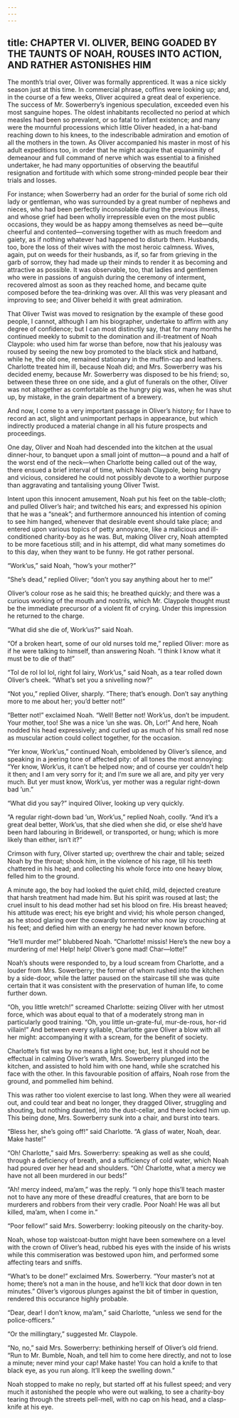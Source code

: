 ```yaml
---
---
---
```

title: CHAPTER VI. OLIVER, BEING GOADED BY THE TAUNTS OF NOAH, ROUSES INTO ACTION, AND RATHER ASTONISHES HIM
---

The month’s trial over, Oliver was formally apprenticed. It was a nice sickly season just at this time. In commercial phrase, coffins were looking up; and, in the course of a few weeks, Oliver acquired a great deal of experience. The success of Mr. Sowerberry’s ingenious speculation, exceeded even his most sanguine hopes. The oldest inhabitants recollected no period at which measles had been so prevalent, or so fatal to infant existence; and many were the mournful processions which little Oliver headed, in a hat-band reaching down to his knees, to the indescribable admiration and emotion of all the mothers in the town. As Oliver accompanied his master in most of his adult expeditions too, in order that he might acquire that equanimity of demeanour and full command of nerve which was essential to a finished undertaker, he had many opportunities of observing the beautiful resignation and fortitude with which some strong-minded people bear their trials and losses.

For instance; when Sowerberry had an order for the burial of some rich old lady or gentleman, who was surrounded by a great number of nephews and nieces, who had been perfectly inconsolable during the previous illness, and whose grief had been wholly irrepressible even on the most public occasions, they would be as happy among themselves as need be—quite cheerful and contented—conversing together with as much freedom and gaiety, as if nothing whatever had happened to disturb them. Husbands, too, bore the loss of their wives with the most heroic calmness. Wives, again, put on weeds for their husbands, as if, so far from grieving in the garb of sorrow, they had made up their minds to render it as becoming and attractive as possible. It was observable, too, that ladies and gentlemen who were in passions of anguish during the ceremony of interment, recovered almost as soon as they reached home, and became quite composed before the tea-drinking was over. All this was very pleasant and improving to see; and Oliver beheld it with great admiration.

That Oliver Twist was moved to resignation by the example of these good people, I cannot, although I am his biographer, undertake to affirm with any degree of confidence; but I can most distinctly say, that for many months he continued meekly to submit to the domination and ill-treatment of Noah Claypole: who used him far worse than before, now that his jealousy was roused by seeing the new boy promoted to the black stick and hatband, while he, the old one, remained stationary in the muffin-cap and leathers. Charlotte treated him ill, because Noah did; and Mrs. Sowerberry was his decided enemy, because Mr. Sowerberry was disposed to be his friend; so, between these three on one side, and a glut of funerals on the other, Oliver was not altogether as comfortable as the hungry pig was, when he was shut up, by mistake, in the grain department of a brewery.

And now, I come to a very important passage in Oliver’s history; for I have to record an act, slight and unimportant perhaps in appearance, but which indirectly produced a material change in all his future prospects and proceedings.

One day, Oliver and Noah had descended into the kitchen at the usual dinner-hour, to banquet upon a small joint of mutton—a pound and a half of the worst end of the neck—when Charlotte being called out of the way, there ensued a brief interval of time, which Noah Claypole, being hungry and vicious, considered he could not possibly devote to a worthier purpose than aggravating and tantalising young Oliver Twist.

Intent upon this innocent amusement, Noah put his feet on the table-cloth; and pulled Oliver’s hair; and twitched his ears; and expressed his opinion that he was a “sneak”; and furthermore announced his intention of coming to see him hanged, whenever that desirable event should take place; and entered upon various topics of petty annoyance, like a malicious and ill-conditioned charity-boy as he was. But, making Oliver cry, Noah attempted to be more facetious still; and in his attempt, did what many sometimes do to this day, when they want to be funny. He got rather personal.

“Work’us,” said Noah, “how’s your mother?”

“She’s dead,” replied Oliver; “don’t you say anything about her to me!”

Oliver’s colour rose as he said this; he breathed quickly; and there was a curious working of the mouth and nostrils, which Mr. Claypole thought must be the immediate precursor of a violent fit of crying. Under this impression he returned to the charge.

“What did she die of, Work’us?” said Noah.

“Of a broken heart, some of our old nurses told me,” replied Oliver: more as if he were talking to himself, than answering Noah. “I think I know what it must be to die of that!”

“Tol de rol lol lol, right fol lairy, Work’us,” said Noah, as a tear rolled down Oliver’s cheek. “What’s set you a snivelling now?”

“Not you,” replied Oliver, sharply. “There; that’s enough. Don’t say anything more to me about her; you’d better not!”

“Better not!” exclaimed Noah. “Well! Better not! Work’us, don’t be impudent. Your mother, too! She was a nice ’un she was. Oh, Lor!” And here, Noah nodded his head expressively; and curled up as much of his small red nose as muscular action could collect together, for the occasion.

“Yer know, Work’us,” continued Noah, emboldened by Oliver’s silence, and speaking in a jeering tone of affected pity: of all tones the most annoying: “Yer know, Work’us, it can’t be helped now; and of course yer couldn’t help it then; and I am very sorry for it; and I’m sure we all are, and pity yer very much. But yer must know, Work’us, yer mother was a regular right-down bad ’un.”

“What did you say?” inquired Oliver, looking up very quickly.

“A regular right-down bad ’un, Work’us,” replied Noah, coolly. “And it’s a great deal better, Work’us, that she died when she did, or else she’d have been hard labouring in Bridewell, or transported, or hung; which is more likely than either, isn’t it?”

Crimson with fury, Oliver started up; overthrew the chair and table; seized Noah by the throat; shook him, in the violence of his rage, till his teeth chattered in his head; and collecting his whole force into one heavy blow, felled him to the ground.

A minute ago, the boy had looked the quiet child, mild, dejected creature that harsh treatment had made him. But his spirit was roused at last; the cruel insult to his dead mother had set his blood on fire. His breast heaved; his attitude was erect; his eye bright and vivid; his whole person changed, as he stood glaring over the cowardly tormentor who now lay crouching at his feet; and defied him with an energy he had never known before.

“He’ll murder me!” blubbered Noah. “Charlotte! missis! Here’s the new boy a murdering of me! Help! help! Oliver’s gone mad! Char—lotte!”

Noah’s shouts were responded to, by a loud scream from Charlotte, and a louder from Mrs. Sowerberry; the former of whom rushed into the kitchen by a side-door, while the latter paused on the staircase till she was quite certain that it was consistent with the preservation of human life, to come further down.

“Oh, you little wretch!” screamed Charlotte: seizing Oliver with her utmost force, which was about equal to that of a moderately strong man in particularly good training. “Oh, you little un-grate-ful, mur-de-rous, hor-rid villain!” And between every syllable, Charlotte gave Oliver a blow with all her might: accompanying it with a scream, for the benefit of society.

Charlotte’s fist was by no means a light one; but, lest it should not be effectual in calming Oliver’s wrath, Mrs. Sowerberry plunged into the kitchen, and assisted to hold him with one hand, while she scratched his face with the other. In this favourable position of affairs, Noah rose from the ground, and pommelled him behind.

This was rather too violent exercise to last long. When they were all wearied out, and could tear and beat no longer, they dragged Oliver, struggling and shouting, but nothing daunted, into the dust-cellar, and there locked him up. This being done, Mrs. Sowerberry sunk into a chair, and burst into tears.

“Bless her, she’s going off!” said Charlotte. “A glass of water, Noah, dear. Make haste!”

“Oh! Charlotte,” said Mrs. Sowerberry: speaking as well as she could, through a deficiency of breath, and a sufficiency of cold water, which Noah had poured over her head and shoulders. “Oh! Charlotte, what a mercy we have not all been murdered in our beds!”

“Ah! mercy indeed, ma’am,” was the reply. “I only hope this’ll teach master not to have any more of these dreadful creatures, that are born to be murderers and robbers from their very cradle. Poor Noah! He was all but killed, ma’am, when I come in.”

“Poor fellow!” said Mrs. Sowerberry: looking piteously on the charity-boy.

Noah, whose top waistcoat-button might have been somewhere on a level with the crown of Oliver’s head, rubbed his eyes with the inside of his wrists while this commiseration was bestowed upon him, and performed some affecting tears and sniffs.

“What’s to be done!” exclaimed Mrs. Sowerberry. “Your master’s not at home; there’s not a man in the house, and he’ll kick that door down in ten minutes.” Oliver’s vigorous plunges against the bit of timber in question, rendered this occurance highly probable.

“Dear, dear! I don’t know, ma’am,” said Charlotte, “unless we send for the police-officers.”

“Or the millingtary,” suggested Mr. Claypole.

“No, no,” said Mrs. Sowerberry: bethinking herself of Oliver’s old friend. “Run to Mr. Bumble, Noah, and tell him to come here directly, and not to lose a minute; never mind your cap! Make haste! You can hold a knife to that black eye, as you run along. It’ll keep the swelling down.”

Noah stopped to make no reply, but started off at his fullest speed; and very much it astonished the people who were out walking, to see a charity-boy tearing through the streets pell-mell, with no cap on his head, and a clasp-knife at his eye.